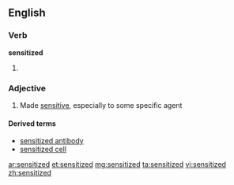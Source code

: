 ==English==

===Verb===
'''sensitized'''

# {{past of|[[sensitize]]}}

===Adjective===
{{en-adj}}

# Made [[sensitive]], especially to some specific agent

====Derived terms====
*[[sensitized antibody]]
*[[sensitized cell]]

[[ar:sensitized]]
[[et:sensitized]]
[[mg:sensitized]]
[[ta:sensitized]]
[[vi:sensitized]]
[[zh:sensitized]]